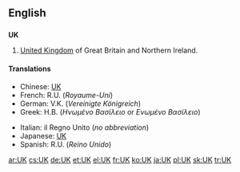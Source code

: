 {{see|.uk}}

==English==

==={{initialism}}===
'''UK'''

# [[United Kingdom]] of Great Britain and Northern Ireland.

====Translations====
{{top}}
*Chinese: [[UK]]
*French: R.U. (''Royaume-Uni'') {{m}}
*German: V.K. (''Vereinigte Königreich'') {{n}}
*Greek: Η.Β. (''Ηνωμένο Βασίλειο'' or ''Ενωμένο Βασίλειο'') {{n}}
{{mid}}
*Italian: il Regno Unito {{m}} (''no abbreviation'')
*Japanese: [[UK]]
*Spanish: R.U. (''Reino Unido'') {{m}}
{{bottom}}

[[ar:UK]]
[[cs:UK]]
[[de:UK]]
[[et:UK]]
[[el:UK]]
[[fr:UK]]
[[ko:UK]]
[[ja:UK]]
[[pl:UK]]
[[sk:UK]]
[[tr:UK]]
